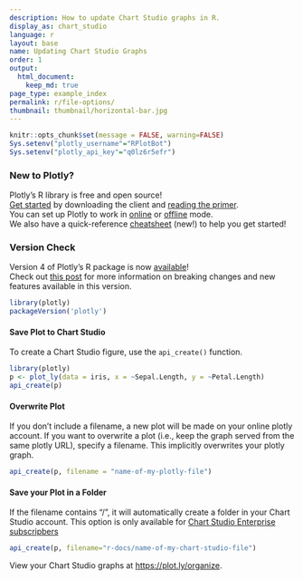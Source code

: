 ```yaml
---
description: How to update Chart Studio graphs in R.
display_as: chart_studio
language: r
layout: base
name: Updating Chart Studio Graphs
order: 1
output:
  html_document:
    keep_md: true
page_type: example_index
permalink: r/file-options/
thumbnail: thumbnail/horizontal-bar.jpg
---
```


```r
knitr::opts_chunk$set(message = FALSE, warning=FALSE)
Sys.setenv("plotly_username"="RPlotBot")
Sys.setenv("plotly_api_key"="q0lz6r5efr")
```
### New to Plotly?

Plotly's R library is free and open source!<br>
[Get started](https://plot.ly/r/getting-started/) by downloading the client and [reading the primer](https://plot.ly/r/getting-started/).<br>
You can set up Plotly to work in [online](https://plot.ly/r/getting-started/#hosting-graphs-in-your-online-plotly-account) or [offline](https://plot.ly/r/offline/) mode.<br>
We also have a quick-reference [cheatsheet](https://images.plot.ly/plotly-documentation/images/r_cheat_sheet.pdf) (new!) to help you get started!

### Version Check

Version 4 of Plotly's R package is now [available](https://plot.ly/r/getting-started/#installation)!<br>
Check out [this post](http://moderndata.plot.ly/upgrading-to-plotly-4-0-and-above/) for more information on breaking changes and new features available in this version.
```r
library(plotly)
packageVersion('plotly')
```

#### Save Plot to Chart Studio
To create a Chart Studio figure, use the `api_create()` function.

```r
library(plotly)
p <- plot_ly(data = iris, x = ~Sepal.Length, y = ~Petal.Length)
api_create(p)
```

#### Overwrite Plot

If you don't include a filename, a new plot will be made on your online plotly account. If you want to overwrite a plot (i.e., keep the graph served from the same plotly URL), specify a filename. This implicitly overwrites your plotly graph.

```r
api_create(p, filename = "name-of-my-plotly-file")
```

#### Save your Plot in a Folder
If the filename contains "/", it will automatically create a folder in your Chart Studio account. This option is only available for [Chart Studio Enterprise subscripbers](https://plot.ly/online-chart-maker/)

```r
api_create(p, filename="r-docs/name-of-my-chart-studio-file")
```

View your Chart Studio graphs at [https://plot.ly/organize](https://plot.ly/organize).
